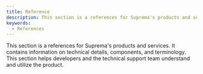 ```yaml
---
title: Reference
description: This section is a references for Suprema's products and services.
keywords:
  - References
---
```


This section is a references for Suprema's products and services. It contains information on technical details, components, and terminology. This section helps developers and the technical support team understand and utilize the product.

<DocCardList />
